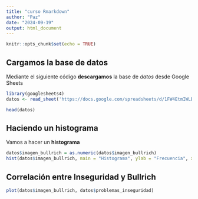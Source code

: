 ---
title: "curso Rmarkdown"
author: "Paz"
date: "2024-09-19"
output: html_document
---

```{r setup, include=FALSE}
knitr::opts_chunk$set(echo = TRUE)
```

## Cargamos la base de datos

Mediante el siguiente código **descargamos** la base de *datos* desde Google Sheets

```{r descarga, warning=FALSE, echo=FALSE, include=FALSE}
library(googlesheets4)
datos <- read_sheet('https://docs.google.com/spreadsheets/d/1FW4EtmIWLB5bo0mXUDiOGJeI9g6uCTxEM00clT2V9ug/edit?usp=sharing')
```

```{r head}
head(datos)
```

## Haciendo un histograma

Vamos a hacer un **histograma** 

```{r histograma, warning=FALSE, echo=FALSE}
datos$imagen_bullrich = as.numeric(datos$imagen_bullrich)
hist(datos$imagen_bullrich, main = "Histograma", ylab = "Frecuencia", xlab = "Imagen Bullrich")
```

## Correlación entre Inseguridad y Bullrich
```{r correlacion}
plot(datos$imagen_bullrich, datos$problemas_inseguridad)
```